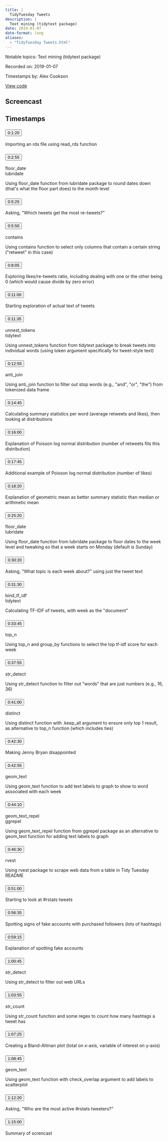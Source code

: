 ```yaml
---
title: |
  TidyTuesday Tweets
description: |
  Text mining (tidytext package)
date: 2019-01-07
date-format: long
aliases:
  - "TidyTuesday Tweets.html"
---
```


Notable topics: Text mining (tidytext package)

Recorded on: 2019-01-07

Timestamps by: Alex Cookson

[View code](https://github.com/dgrtwo/data-screencasts/blob/master/tidytuesday-tweets.Rmd)

## Screencast

<div id="yt-player" data-video-id="KE9ItC3doEU"></div>

## Timestamps

```{=html}
<div id="topics">
  <div class="topic">
    <h3 id="ts-80">
      <button class="btn btn-link btn-timestamp" onClick="playerSkipToTimestamp(80, this)">0:1:20</button>
    </h3>
    <div class="topic_badges"><div></div><div></div></div>
    <div class="topic_description">
      <p>Importing an rds file using read_rds function</p>

    </div>
  </div>
  <div class="topic">
    <h3 id="ts-175">
      <button class="btn btn-link btn-timestamp" onClick="playerSkipToTimestamp(175, this)">0:2:55</button>
    </h3>
    <div class="topic_badges"><div><span class="badge-functions badge bg-info">floor_date</span></div><div><span class="badge-packages badge bg-primary">lubridate</span></div></div>
    <div class="topic_description">
      <p>Using floor_date function from lubridate package to round dates down (that's what the floor part does) to the month level</p>

    </div>
  </div>
  <div class="topic">
    <h3 id="ts-325">
      <button class="btn btn-link btn-timestamp" onClick="playerSkipToTimestamp(325, this)">0:5:25</button>
    </h3>
    <div class="topic_badges"><div></div><div></div></div>
    <div class="topic_description">
      <p>Asking, &quot;Which tweets get the most re-tweets?&quot;</p>

    </div>
  </div>
  <div class="topic">
    <h3 id="ts-350">
      <button class="btn btn-link btn-timestamp" onClick="playerSkipToTimestamp(350, this)">0:5:50</button>
    </h3>
    <div class="topic_badges"><div><span class="badge-functions badge bg-info">contains</span></div><div></div></div>
    <div class="topic_description">
      <p>Using contains function to select only columns that contain a certain string (&quot;retweet&quot; in this case)</p>

    </div>
  </div>
  <div class="topic">
    <h3 id="ts-485">
      <button class="btn btn-link btn-timestamp" onClick="playerSkipToTimestamp(485, this)">0:8:05</button>
    </h3>
    <div class="topic_badges"><div></div><div></div></div>
    <div class="topic_description">
      <p>Exploring likes/re-tweets ratio, including dealing with one or the other being 0 (which would cause divide by zero error)</p>

    </div>
  </div>
  <div class="topic">
    <h3 id="ts-660">
      <button class="btn btn-link btn-timestamp" onClick="playerSkipToTimestamp(660, this)">0:11:00</button>
    </h3>
    <div class="topic_badges"><div></div><div></div></div>
    <div class="topic_description">
      <p>Starting exploration of actual text of tweets</p>

    </div>
  </div>
  <div class="topic">
    <h3 id="ts-695">
      <button class="btn btn-link btn-timestamp" onClick="playerSkipToTimestamp(695, this)">0:11:35</button>
    </h3>
    <div class="topic_badges"><div><span class="badge-functions badge bg-info">unnest_tokens</span></div><div><span class="badge-packages badge bg-primary">tidytext</span></div></div>
    <div class="topic_description">
      <p>Using unnest_tokens function from tidytext package to break tweets into individual words (using token argument specifically for tweet-style text)</p>

    </div>
  </div>
  <div class="topic">
    <h3 id="ts-775">
      <button class="btn btn-link btn-timestamp" onClick="playerSkipToTimestamp(775, this)">0:12:55</button>
    </h3>
    <div class="topic_badges"><div><span class="badge-functions badge bg-info">anti_join</span></div><div></div></div>
    <div class="topic_description">
      <p>Using anti_join function to filter out stop words (e.g., &quot;and&quot;, &quot;or&quot;, &quot;the&quot;) from tokenized data frame</p>

    </div>
  </div>
  <div class="topic">
    <h3 id="ts-885">
      <button class="btn btn-link btn-timestamp" onClick="playerSkipToTimestamp(885, this)">0:14:45</button>
    </h3>
    <div class="topic_badges"><div></div><div></div></div>
    <div class="topic_description">
      <p>Calculating summary statistics per word (average retweets and likes), then looking at distributions</p>

    </div>
  </div>
  <div class="topic">
    <h3 id="ts-960">
      <button class="btn btn-link btn-timestamp" onClick="playerSkipToTimestamp(960, this)">0:16:00</button>
    </h3>
    <div class="topic_badges"><div></div><div></div></div>
    <div class="topic_description">
      <p>Explanation of Poisson log normal distribution (number of retweets fits this distribution)</p>

    </div>
  </div>
  <div class="topic">
    <h3 id="ts-1065">
      <button class="btn btn-link btn-timestamp" onClick="playerSkipToTimestamp(1065, this)">0:17:45</button>
    </h3>
    <div class="topic_badges"><div></div><div></div></div>
    <div class="topic_description">
      <p>Additional example of Poisson log normal distribution (number of likes)</p>

    </div>
  </div>
  <div class="topic">
    <h3 id="ts-1100">
      <button class="btn btn-link btn-timestamp" onClick="playerSkipToTimestamp(1100, this)">0:18:20</button>
    </h3>
    <div class="topic_badges"><div></div><div></div></div>
    <div class="topic_description">
      <p>Explanation of geometric mean as better summary statistic than median or arithmetic mean</p>

    </div>
  </div>
  <div class="topic">
    <h3 id="ts-1520">
      <button class="btn btn-link btn-timestamp" onClick="playerSkipToTimestamp(1520, this)">0:25:20</button>
    </h3>
    <div class="topic_badges"><div><span class="badge-functions badge bg-info">floor_date</span></div><div><span class="badge-packages badge bg-primary">lubridate</span></div></div>
    <div class="topic_description">
      <p>Using floor_date function from lubridate package to floor dates to the week level and tweaking so that a week starts on Monday (default is Sunday)</p>

    </div>
  </div>
  <div class="topic">
    <h3 id="ts-1820">
      <button class="btn btn-link btn-timestamp" onClick="playerSkipToTimestamp(1820, this)">0:30:20</button>
    </h3>
    <div class="topic_badges"><div></div><div></div></div>
    <div class="topic_description">
      <p>Asking, &quot;What topic is each week about?&quot; using just the tweet text</p>

    </div>
  </div>
  <div class="topic">
    <h3 id="ts-1890">
      <button class="btn btn-link btn-timestamp" onClick="playerSkipToTimestamp(1890, this)">0:31:30</button>
    </h3>
    <div class="topic_badges"><div><span class="badge-functions badge bg-info">bind_tf_idf</span></div><div><span class="badge-packages badge bg-primary">tidytext</span></div></div>
    <div class="topic_description">
      <p>Calculating TF-IDF of tweets, with week as the &quot;document&quot;</p>

    </div>
  </div>
  <div class="topic">
    <h3 id="ts-2025">
      <button class="btn btn-link btn-timestamp" onClick="playerSkipToTimestamp(2025, this)">0:33:45</button>
    </h3>
    <div class="topic_badges"><div><span class="badge-functions badge bg-info">top_n</span></div><div></div></div>
    <div class="topic_description">
      <p>Using top_n and group_by functions to select the top tf-idf score for each week</p>

    </div>
  </div>
  <div class="topic">
    <h3 id="ts-2275">
      <button class="btn btn-link btn-timestamp" onClick="playerSkipToTimestamp(2275, this)">0:37:55</button>
    </h3>
    <div class="topic_badges"><div><span class="badge-functions badge bg-info">str_detect</span></div><div></div></div>
    <div class="topic_description">
      <p>Using str_detect function to filter out &quot;words&quot; that are just numbers (e.g., 16, 36)</p>

    </div>
  </div>
  <div class="topic">
    <h3 id="ts-2460">
      <button class="btn btn-link btn-timestamp" onClick="playerSkipToTimestamp(2460, this)">0:41:00</button>
    </h3>
    <div class="topic_badges"><div><span class="badge-functions badge bg-info">distinct</span></div><div></div></div>
    <div class="topic_description">
      <p>Using distinct function with .keep_all argument to ensure only top 1 result, as alternative to top_n function (which includes ties)</p>

    </div>
  </div>
  <div class="topic">
    <h3 id="ts-2550">
      <button class="btn btn-link btn-timestamp" onClick="playerSkipToTimestamp(2550, this)">0:42:30</button>
    </h3>
    <div class="topic_badges"><div></div><div></div></div>
    <div class="topic_description">
      <p>Making Jenny Bryan disappointed</p>

    </div>
  </div>
  <div class="topic">
    <h3 id="ts-2575">
      <button class="btn btn-link btn-timestamp" onClick="playerSkipToTimestamp(2575, this)">0:42:55</button>
    </h3>
    <div class="topic_badges"><div><span class="badge-functions badge bg-info">geom_text</span></div><div></div></div>
    <div class="topic_description">
      <p>Using geom_text function to add text labels to graph to show to word associated with each week</p>

    </div>
  </div>
  <div class="topic">
    <h3 id="ts-2650">
      <button class="btn btn-link btn-timestamp" onClick="playerSkipToTimestamp(2650, this)">0:44:10</button>
    </h3>
    <div class="topic_badges"><div><span class="badge-functions badge bg-info">geom_text_repel</span></div><div><span class="badge-packages badge bg-primary">ggrepel</span></div></div>
    <div class="topic_description">
      <p>Using geom_text_repel function from ggrepel package as an alternative to geom_text function for adding text labels to graph</p>

    </div>
  </div>
  <div class="topic">
    <h3 id="ts-2790">
      <button class="btn btn-link btn-timestamp" onClick="playerSkipToTimestamp(2790, this)">0:46:30</button>
    </h3>
    <div class="topic_badges"><div></div><div><span class="badge-packages badge bg-primary">rvest</span></div></div>
    <div class="topic_description">
      <p>Using rvest package to scrape web data from a table in Tidy Tuesday README</p>

    </div>
  </div>
  <div class="topic">
    <h3 id="ts-3060">
      <button class="btn btn-link btn-timestamp" onClick="playerSkipToTimestamp(3060, this)">0:51:00</button>
    </h3>
    <div class="topic_badges"><div></div><div></div></div>
    <div class="topic_description">
      <p>Starting to look at #rstats tweets</p>

    </div>
  </div>
  <div class="topic">
    <h3 id="ts-3395">
      <button class="btn btn-link btn-timestamp" onClick="playerSkipToTimestamp(3395, this)">0:56:35</button>
    </h3>
    <div class="topic_badges"><div></div><div></div></div>
    <div class="topic_description">
      <p>Spotting signs of fake accounts with purchased followers (lots of hashtags)</p>

    </div>
  </div>
  <div class="topic">
    <h3 id="ts-3555">
      <button class="btn btn-link btn-timestamp" onClick="playerSkipToTimestamp(3555, this)">0:59:15</button>
    </h3>
    <div class="topic_badges"><div></div><div></div></div>
    <div class="topic_description">
      <p>Explanation of spotting fake accounts</p>

    </div>
  </div>
  <div class="topic">
    <h3 id="ts-3645">
      <button class="btn btn-link btn-timestamp" onClick="playerSkipToTimestamp(3645, this)">1:00:45</button>
    </h3>
    <div class="topic_badges"><div><span class="badge-functions badge bg-info">str_detect</span></div><div></div></div>
    <div class="topic_description">
      <p>Using str_detect to filter out web URLs</p>

    </div>
  </div>
  <div class="topic">
    <h3 id="ts-3835">
      <button class="btn btn-link btn-timestamp" onClick="playerSkipToTimestamp(3835, this)">1:03:55</button>
    </h3>
    <div class="topic_badges"><div><span class="badge-functions badge bg-info">str_count</span></div><div></div></div>
    <div class="topic_description">
      <p>Using str_count function and some regex to count how many hashtags a tweet has</p>

    </div>
  </div>
  <div class="topic">
    <h3 id="ts-4045">
      <button class="btn btn-link btn-timestamp" onClick="playerSkipToTimestamp(4045, this)">1:07:25</button>
    </h3>
    <div class="topic_badges"><div></div><div></div></div>
    <div class="topic_description">
      <p>Creating a Bland-Altman plot (total on x-axis, variable of interest on y-axis)</p>

    </div>
  </div>
  <div class="topic">
    <h3 id="ts-4125">
      <button class="btn btn-link btn-timestamp" onClick="playerSkipToTimestamp(4125, this)">1:08:45</button>
    </h3>
    <div class="topic_badges"><div><span class="badge-functions badge bg-info">geom_text</span></div><div></div></div>
    <div class="topic_description">
      <p>Using geom_text function with check_overlap argument to add labels to scatterplot</p>

    </div>
  </div>
  <div class="topic">
    <h3 id="ts-4340">
      <button class="btn btn-link btn-timestamp" onClick="playerSkipToTimestamp(4340, this)">1:12:20</button>
    </h3>
    <div class="topic_badges"><div></div><div></div></div>
    <div class="topic_description">
      <p>Asking, &quot;Who are the most active #rstats tweeters?&quot;</p>

    </div>
  </div>
  <div class="topic">
    <h3 id="ts-4500">
      <button class="btn btn-link btn-timestamp" onClick="playerSkipToTimestamp(4500, this)">1:15:00</button>
    </h3>
    <div class="topic_badges"><div></div><div></div></div>
    <div class="topic_description">
      <p>Summary of screncast</p>

    </div>
  </div>
</div>
```
     
<script>
// 2. This code loads the IFrame Player API code asynchronously.
var tag = document.createElement("script");

tag.src = "https://www.youtube.com/iframe_api";
var firstScriptTag = document.getElementsByTagName("script")[0];
firstScriptTag.parentNode.insertBefore(tag, firstScriptTag);

// 3. This function creates an <iframe> (and YouTube player)
//    after the API code downloads.
var videoId = document.getElementById("yt-player").dataset.videoId;
var player;
function onYouTubeIframeAPIReady() {
  player = new YT.Player("yt-player", {
    height: "486",
    width: "864",
    videoId: videoId,
    playerVars: {
      "playsinline": 1
    },
    events: {
      onStateChange: function(event) {
        if (event.data == YT.PlayerState.PLAYING) {
          followTimestamps()
        }
      }
    }
  });
}

function playerSkipToTimestamp(seconds, tsElement) {
  player.seekTo(seconds, true)
  tsElement.scrollIntoView()
  document.getElementById("screencast").scrollIntoView()
}

const timestamps = Array.from(document.querySelectorAll('.topic h3[id^="ts-"]'))
  .map(el => el.id.replace('ts-', ''))

function followTimestamps() {
  if (player.getPlayerState() !== 1) {
    return
  }
  const currentTime = `${Math.floor(player.getCurrentTime())}`
  if (timestamps.includes(currentTime)) {
    const el = document.getElementById(`ts-${currentTime}`)
    if (el) {
      el.scrollIntoView()
      document.getElementById("screencast").scrollIntoView()
    }
  }
  setTimeout(followTimestamps, 1000)
}
</script>
